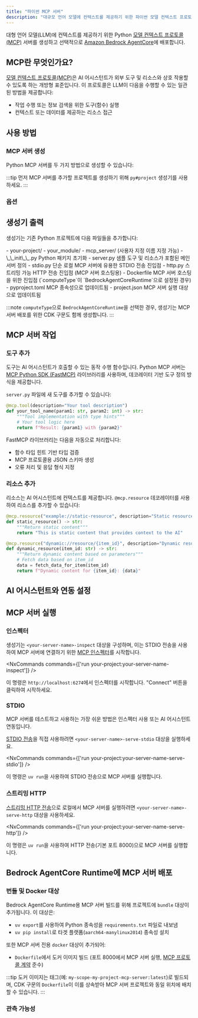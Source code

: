 ```yaml
---
title: "파이썬 MCP 서버"
description: "대규모 언어 모델에 컨텍스트를 제공하기 위한 파이썬 모델 컨텍스트 프로토콜(MCP) 서버 생성"
---
```





대형 언어 모델(LLM)에 컨텍스트를 제공하기 위한 Python [모델 컨텍스트 프로토콜(MCP)](https://modelcontextprotocol.io/) 서버를 생성하고 선택적으로 [Amazon Bedrock AgentCore](https://docs.aws.amazon.com/bedrock-agentcore/latest/devguide/)에 배포합니다.

## MCP란 무엇인가요?

[모델 컨텍스트 프로토콜(MCP)](https://modelcontextprotocol.io/)은 AI 어시스턴트가 외부 도구 및 리소스와 상호 작용할 수 있도록 하는 개방형 표준입니다. 이 프로토콜은 LLM이 다음을 수행할 수 있는 일관된 방법을 제공합니다:

- 작업 수행 또는 정보 검색을 위한 도구(함수) 실행
- 컨텍스트 또는 데이터를 제공하는 리소스 접근

## 사용 방법

### MCP 서버 생성

Python MCP 서버를 두 가지 방법으로 생성할 수 있습니다:

<RunGenerator generator="py#mcp-server" />

:::tip
먼저 MCP 서버를 추가할 프로젝트를 생성하기 위해 <Link path="/guides/python-project">`py#project`</Link> 생성기를 사용하세요.
:::

### 옵션

<GeneratorParameters generator="py#mcp-server" />

## 생성기 출력

생성기는 기존 Python 프로젝트에 다음 파일들을 추가합니다:

<FileTree>
  - your-project/
    - your_module/
      - mcp_server/ (사용자 지정 이름 지정 가능)
        - \_\_init\_\_.py Python 패키지 초기화
        - server.py 샘플 도구 및 리소스가 포함된 메인 서버 정의
        - stdio.py 단순 로컬 MCP 서버에 유용한 STDIO 전송 진입점
        - http.py 스트리밍 가능 HTTP 전송 진입점 (MCP 서버 호스팅용)
        - Dockerfile MCP 서버 호스팅을 위한 진입점 (`computeType`이 `BedrockAgentCoreRuntime`으로 설정된 경우)
    - pyproject.toml MCP 종속성으로 업데이트됨
    - project.json MCP 서버 실행 대상으로 업데이트됨
</FileTree>

:::note
`computeType`으로 `BedrockAgentCoreRuntime`을 선택한 경우, 생성기는 MCP 서버 배포를 위한 CDK 구문도 함께 생성합니다.
:::

## MCP 서버 작업

### 도구 추가

도구는 AI 어시스턴트가 호출할 수 있는 동작 수행 함수입니다. Python MCP 서버는 [MCP Python SDK (FastMCP)](https://github.com/modelcontextprotocol/python-sdk) 라이브러리를 사용하며, 데코레이터 기반 도구 정의 방식을 제공합니다.

`server.py` 파일에 새 도구를 추가할 수 있습니다:

```python
@mcp.tool(description="Your tool description")
def your_tool_name(param1: str, param2: int) -> str:
    """Tool implementation with type hints"""
    # Your tool logic here
    return f"Result: {param1} with {param2}"
```

FastMCP 라이브러리는 다음을 자동으로 처리합니다:
- 함수 타입 힌트 기반 타입 검증
- MCP 프로토콜용 JSON 스키마 생성
- 오류 처리 및 응답 형식 지정

### 리소스 추가

리소스는 AI 어시스턴트에 컨텍스트를 제공합니다. `@mcp.resource` 데코레이터를 사용하여 리소스를 추가할 수 있습니다:

```python
@mcp.resource("example://static-resource", description="Static resource example")
def static_resource() -> str:
    """Return static content"""
    return "This is static content that provides context to the AI"

@mcp.resource("dynamic://resource/{item_id}", description="Dynamic resource example")
def dynamic_resource(item_id: str) -> str:
    """Return dynamic content based on parameters"""
    # Fetch data based on item_id
    data = fetch_data_for_item(item_id)
    return f"Dynamic content for {item_id}: {data}"
```

## AI 어시스턴트와 연동 설정

<Snippet name="mcp/configuration-py" parentHeading="Configuring with AI Assistants" />

## MCP 서버 실행

### 인스펙터

생성기는 `<your-server-name>-inspect` 대상을 구성하며, 이는 STDIO 전송을 사용하여 MCP 서버에 연결하기 위한 [MCP 인스펙터](https://github.com/modelcontextprotocol/inspector)를 시작합니다.

<NxCommands commands={['run your-project:your-server-name-inspect']} />

이 명령은 `http://localhost:6274`에서 인스펙터를 시작합니다. "Connect" 버튼을 클릭하여 시작하세요.

### STDIO

MCP 서버를 테스트하고 사용하는 가장 쉬운 방법은 인스펙터 사용 또는 AI 어시스턴트 연동입니다.

[STDIO 전송](https://modelcontextprotocol.io/docs/concepts/transports#standard-input%2Foutput-stdio)을 직접 사용하려면 `<your-server-name>-serve-stdio` 대상을 실행하세요.

<NxCommands commands={['run your-project:your-server-name-serve-stdio']} />

이 명령은 `uv run`을 사용하여 STDIO 전송으로 MCP 서버를 실행합니다.

### 스트리밍 HTTP

[스트리밍 HTTP 전송](https://modelcontextprotocol.io/docs/concepts/transports#streamable-http)으로 로컬에서 MCP 서버를 실행하려면 `<your-server-name>-serve-http` 대상을 사용하세요.

<NxCommands commands={['run your-project:your-server-name-serve-http']} />

이 명령은 `uv run`을 사용하여 HTTP 전송(기본 포트 8000)으로 MCP 서버를 실행합니다.

## Bedrock AgentCore Runtime에 MCP 서버 배포

<Snippet name="mcp/bedrock-deployment" parentHeading="Deploying Your MCP Server to Bedrock AgentCore Runtime" />

### 번들 및 Docker 대상

Bedrock AgentCore Runtime용 MCP 서버 빌드를 위해 프로젝트에 `bundle` 대상이 추가됩니다. 이 대상은:

- `uv export`를 사용하여 Python 종속성을 `requirements.txt` 파일로 내보냄
- `uv pip install`로 타겟 플랫폼(`aarch64-manylinux2014`) 종속성 설치

또한 MCP 서버 전용 `docker` 대상이 추가되어:

- `Dockerfile`에서 도커 이미지 빌드 (포트 8000에서 MCP 서버 실행, [MCP 프로토콜 계약](https://docs.aws.amazon.com/bedrock-agentcore/latest/devguide/runtime-service-contract.html#mcp-protocol-contract) 준수)

:::tip
도커 이미지는 태그(예: `my-scope-my-project-mcp-server:latest`)로 빌드되며, CDK 구문의 `Dockerfile`이 이를 상속받아 MCP 서버 프로젝트와 동일 위치에 배치할 수 있습니다.
:::

### 관측 가능성

<Snippet name="mcp/observability" parentHeading="Observability" />